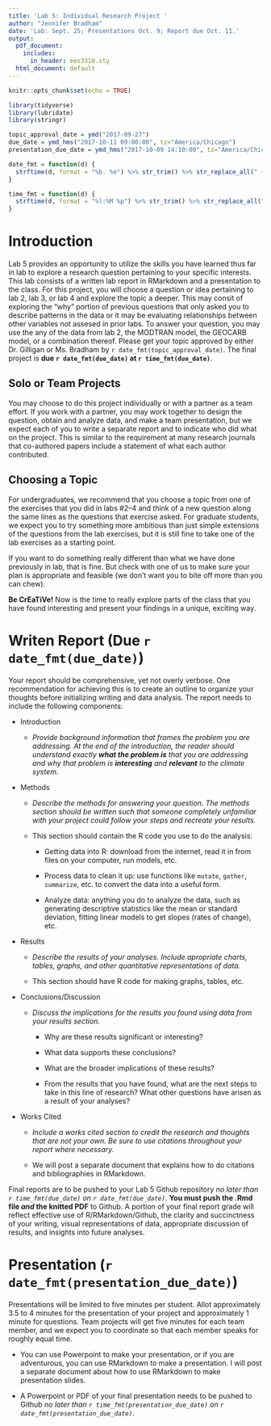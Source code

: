 ```yaml
---
title: 'Lab 5: Individual Research Project '
author: "Jennifer Bradham"
date: 'Lab: Sept. 25; Presentations Oct. 9; Report due Oct. 11.'
output:
  pdf_document:
    includes:
      in_header: ees3310.sty
  html_document: default
---
```


```r
knitr::opts_chunk$set(echo = TRUE)

library(tidyverse)
library(lubridate)
library(stringr)

topic_approval_date = ymd("2017-09-27")
due_date = ymd_hms("2017-10-11 09:00:00", tz="America/Chicago")
presentation_due_date = ymd_hms("2017-10-09 14:10:00", tz="America/Chicago")

date_fmt = function(d) {
  strftime(d, format = "%b. %e") %>% str_trim() %>% str_replace_all(" +", " ")
}

time_fmt = function(d) {
  strftime(d, format = "%l:%M %p") %>% str_trim() %>% str_replace_all(" +", " ")
}
```

# Introduction

Lab 5 provides an opportunity to utilize the skills you have learned thus far in lab to explore a research question pertaining to your specific interests. This lab consists of a written lab report in RMarkdown and a presentation to the class. For this project, you will choose a question or idea pertaining to lab 2, lab 3, or lab 4 and explore the topic a deeper. This may consit of exploring the "why" portion of previous questions that only asked you to describe patterns in the data or it may be evaluating relationships between other variables not assesed in prior labs. To answer your question, you may use the any of the data from lab 2, the MODTRAN model, the GEOCARB model, or a combination thereof. Please get your topic approved by either Dr. Gilligan or Ms. Bradham by `r date_fmt(topic_approval_date)`. The final project is **due `r date_fmt(due_date)` at `r time_fmt(due_date)`**.

## Solo or Team Projects

You may choose to do this project individually or with a partner as a team effort. If you work with a partner, you may work together to design the question, obtain and analyze data, and make a team presentation, but we expect each of you to write a separate report and to indicate who did what on the project. This is similar to the requirement at many research journals that co-authored papers include a statement of what each author contributed.

## Choosing a Topic

For undergraduates, we recommend that you choose a topic from one of the exercises that you did in labs #2--4 and think of a new question along the same lines as the questions that exercise asked.
For graduate students, we expect you to try something more ambitious than just simple extensions of the questions from the lab exercises, but it is still fine to take one of the lab exercises as a starting point.

If you want to do something really different than what we have done previously in lab, that is fine. But check with one of us to make sure your plan is appropriate and feasible (we don't want you to bite off more than you can chew).

**Be CrEaTiVe!** Now is the time to really explore parts of the class that you have found interesting and present your findings in a unique, exciting way. 

# Writen Report (Due `r date_fmt(due_date)`)

Your report should be comprehensive, yet not overly verbose. One recommendation for achieving this is to create an outline to organize your thoughts before initializing writing and data analysis. The report needs to include the following components:

* Introduction

    * *Provide background information that frames the problem you are addressing. At the end of the introduction, the reader should understand exactly **what the problem is** that you are addressing and why that problem is **interesting** and **relevant** to the climate system.*
    
* Methods

    * *Describe the methods for answering your question. The methods section should be written such that someone completely unfamiliar with your project could follow your steps and recreate your results.*

    * This section should contain the R code you use to do the analysis:

        + Getting data into R: download from the internet, read it in from files on your computer, run models, etc.

        + Process data to clean it up: use functions like `mutate`, `gather`, `summarize`, etc. to convert the data into a useful form.

        + Analyze data: anything you do to analyze the data, such as generating descriptive statistics like the mean or standard deviation, fitting linear models to get slopes (rates of change), etc.

* Results

    * *Describe the results of your analyses. Include apropriate charts, tables, graphs, and other quantitative representations of data.* 

    * This section should have R code for making graphs, tables, etc.

* Conclusions/Discussion

    * *Discuss the implications for the results you found using data from your results section.*
    
         * Why are these results significant or interesting? 
 
         * What data supports these conclusions? 
 
         * What are the broader implications of these results? 
 
         * From the results that you have found, what are the next steps to take in this line of research? What other questions have arisen as a result of your analyses?

* Works Cited

    * *Include a works cited section to credit the research and thoughts that are not your own. Be sure to use citations throughout your report where necessary.*

    * We will post a separate document that explains how to do citations and bibliographies in RMarkdown.

Final reports are to be pushed to your Lab 5 Github repository _no later than `r time_fmt(due_date)` on `r date_fmt(due_date)`_. **You must push the .Rmd file *and* the knitted PDF** to Github. A portion of your final report grade will reflect effective use of R/RMarkdown/Github, the clarity and succinctness of your writing, visual representations of data, appropriate discussion of results, and insights into future analyses. 

# Presentation (`r date_fmt(presentation_due_date)`)

Presentations will be limited to five minutes per student. Allot approximately 3.5 to 4 minutes for the presentation of your project and approximately 1 minute for questions. 
Team projects will get five minutes for each team member, and we expect you to coordinate so that each member speaks for roughly equal time.

* You can use Powerpoint to make your presentation, or if you are adventurous, you can use RMarkdown to make a presentation. I will post a separate document about how to use
  RMarkdown to make presentation slides.

* A Powerpoint or PDF of your final presentation needs to be pushed to Github _no later than `r time_fmt(presentation_due_date)` on `r date_fmt(presentation_due_date)`_. 
